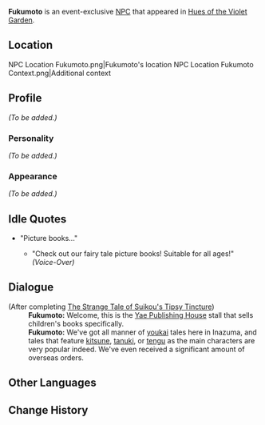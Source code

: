 {{Meta
<!-- Remove this template after adding the missing info -->
|missing_NPC_profile  = yes
}}
{{Character Infobox
|type             = Event NPC
|image            = NPC Fukumoto.png
|region           = Inazuma
|affiliation      = Yae Publishing House
|title            = Yae Publishing House Editor
}}
'''Fukumoto''' is an event-exclusive [[NPC]] that appeared in [[Hues of the Violet Garden]].

==Location==
<gallery hideaddbutton="true" captionalign="center">
NPC Location Fukumoto.png|Fukumoto's location
NPC Location Fukumoto Context.png|Additional context
</gallery>

==Profile==
<!--detailed story/lore information goes here-->
''(To be added.)''

===Personality===
''(To be added.)''

===Appearance===
''(To be added.)''

==Idle Quotes==
* "Picture books..."
** {{A|VO Fukumoto 01 (Irodori).ogg}} "Check out our fairy tale picture books! Suitable for all ages!" ''(Voice-Over)''

==Dialogue==
{{Dialogue start}}
;(After completing [[The Strange Tale of Suikou's Tipsy Tincture]])
:'''Fukumoto:''' Welcome, this is the [[Yae Publishing House]] stall that sells children's books specifically.
:'''Fukumoto:''' We've got all manner of [[youkai]] tales here in Inazuma, and tales that feature [[kitsune]], [[tanuki]], or [[tengu]] as the main characters are very popular indeed. We've even received a significant amount of overseas orders.
{{Dialogue end}}

==Other Languages==
{{Other Languages|default_hidden = 1
|en      = Fukumoto
|zhs     = 福本
|zhs_rm  = Fúběn
|zht     = 福本
|zht_rm  = Fúběn
|ja      = 福本
|ja_rm   = Fukumoto
|ko      = 후쿠모토
|ko_rm   = Hukumoto
|es      = Fukumoto
|fr      = Fukumoto
|ru      = Фукумото
|th      = Fukumoto
|vi      = Fukumoto
|de      = Fukumoto
|id      = Fukumoto
|pt      = Fukumoto
}}

==Change History==
{{Change History|2.6}}